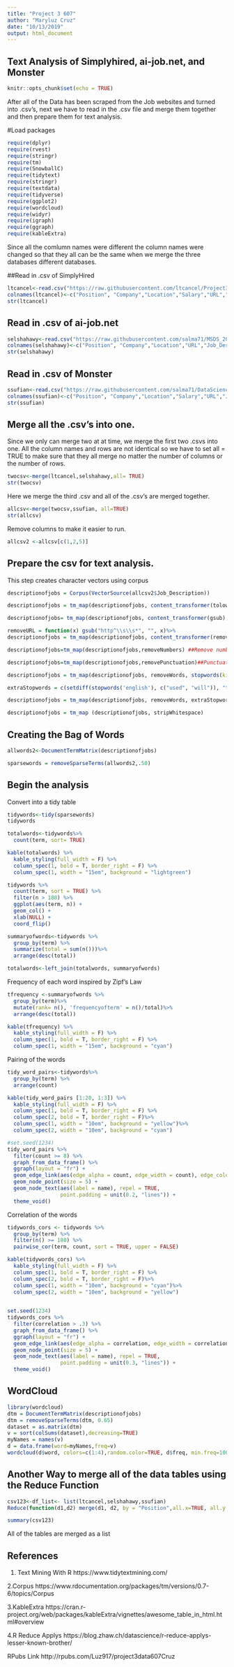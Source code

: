 ```yaml
---
title: "Project 3 607"
author: "Maryluz Cruz"
date: "10/13/2019"
output: html_document
---
```


## Text Analysis of Simplyhired, ai-job.net, and Monster

```r
knitr::opts_chunk$set(echo = TRUE)
```

After all of the Data has been scraped from the Job websites and turned into .csv's, next we have to read in the .csv file and merge them together and then prepare them for text analysis. 


#Load packages

```r
require(dplyr)
require(rvest)
require(stringr)
require(tm)
require(SnowballC)
require(tidytext)
require(stringr)
require(textdata)
require(tidyverse)
require(ggplot2)
require(wordcloud)
require(widyr)
require(igraph)
require(ggraph)
require(kableExtra)
```


Since all the comlumn names were different the column names were changed so that they all can be the same when we merge the three databases different databases. 

##Read in .csv of SimplyHired

```r
ltcancel<-read.csv("https://raw.githubusercontent.com/ltcancel/Project3/master/SimplyHiredJobs.csv", stringsAsFactors = FALSE, fileEncoding="latin1")
colnames(ltcancel)<-c("Position", "Company","Location","Salary","URL","Job_Description")
str(ltcancel)
```

## Read in .csv of ai-job.net

```r
selshahawy<-read.csv("https://raw.githubusercontent.com/salma71/MSDS_2019/master/Fall2019/aquisition_management_607/project_3/jobs_detailsInfo.csv", stringsAsFactors = FALSE, fileEncoding="latin1") 
colnames(selshahawy)<-c("Position", "Company","Location","URL","Job_Description")  
str(selshahawy)
```

## Read in .csv of Monster 

```r
ssufian<-read.csv("https://raw.githubusercontent.com/salma71/DataScience_skills/master/monsterjobs.csv", stringsAsFactors = FALSE, fileEncoding="latin1") 
colnames(ssufian)<-c("Position", "Company","Location","Salary","URL","Job_Description")  
str(ssufian)
```

## Merge all the .csv's into one. 

Since we only can merge two at at time, we merge the first two .csvs into one. 
All the column names and rows are not identical so we have to set all = TRUE to make sure that they all merge no matter the number of columns or the number of rows. 

```r
twocsv<-merge(ltcancel,selshahawy,all= TRUE)
str(twocsv)
```

Here we merge the third .csv and all of the .csv's are merged together. 

```r
allcsv<-merge(twocsv,ssufian, all=TRUE)
str(allcsv)
```

Remove columns to make it easier to run. 

```r
allcsv2 <-allcsv[c(1,2,5)]
```


## Prepare the csv for text analysis.


This step creates character vectors using corpus 

```r
descriptionofjobs = Corpus(VectorSource(allcsv2$Job_Description)) 

descriptionofjobs = tm_map(descriptionofjobs, content_transformer(tolower))##changes to lower letters

descriptionofjobs= tm_map(descriptionofjobs, content_transformer(gsub), pattern="\\W",replace=" ")

removeURL = function(x) gsub("http^\\s\\s*", "", x)%>%
descriptionofjobs = tm_map(descriptionofjobs, content_transformer(removeURL))

descriptionofjobs=tm_map(descriptionofjobs,removeNumbers) ##Remove numbers

descriptionofjobs=tm_map(descriptionofjobs,removePunctuation)##Punctuation
```

```r
descriptionofjobs = tm_map(descriptionofjobs, removeWords, stopwords(kind = "english"))##Stopwords
```

```r
extraStopwords = c(setdiff(stopwords('english'), c("used", "will")), "time", "can", "sex", "role", "new","can", "job", "etc", "one", "looking", "well","use","best","also", "high", "real", "please", "key", "able", "must", "like", "full", "include", "good", "non", "need","plus","day","year", "com", "want", "age","using","sexual", "help","apply", "race", "orientation", "will", "work", "new")

descriptionofjobs = tm_map(descriptionofjobs, removeWords, extraStopwords) ##more stop words or unwanted words
```

```r
descriptionofjobs = tm_map (descriptionofjobs, stripWhitespace)
```



## Creating the Bag of Words 


```r
allwords2<-DocumentTermMatrix(descriptionofjobs)
```


```r
sparsewords = removeSparseTerms(allwords2,.50)
```


## Begin the analysis


Convert into a tidy table 

```r
tidywords<-tidy(sparsewords)
tidywords
```


```r
totalwords<-tidywords%>%
  count(term, sort= TRUE)

kable(totalwords) %>%
  kable_styling(full_width = F) %>%
  column_spec(1, bold = T, border_right = F) %>%
  column_spec(1, width = "15em", background = "lightgreen")
```


```r
tidywords %>%
  count(term, sort = TRUE) %>%
  filter(n > 180) %>%
  ggplot(aes(term, n)) +
  geom_col() +
  xlab(NULL) +
  coord_flip()
```



```r
summaryofwords<-tidywords %>% 
  group_by(term) %>%
  summarize(total = sum(n()))%>%
  arrange(desc(total))

totalwords<-left_join(totalwords, summaryofwords)
```


Frequency of each word inspired by Zipf's Law
```r
tfrequency <-summaryofwords %>%
  group_by(term)%>%
  mutate(rank= n(), 'frequencyofterm' = n()/total)%>%
  arrange(desc(total))

kable(tfrequency) %>%
  kable_styling(full_width = F) %>%
  column_spec(1, bold = T, border_right = F) %>%
  column_spec(1, width = "15em", background = "cyan")
```


Pairing of the words

```r
tidy_word_pairs<-tidywords%>%
  group_by(term) %>%
  arrange(count)

kable(tidy_word_pairs [1:20, 1:3]) %>%
  kable_styling(full_width = F) %>%
  column_spec(1, bold = T, border_right = F) %>%
  column_spec(2, bold = T, border_right = F)%>%
  column_spec(1, width = "10em", background = "yellow")%>%
  column_spec(2, width = "10em", background = "cyan")

```

```r
#set.seed(1234)
tidy_word_pairs %>%
  filter(count >= 8) %>%
  graph_from_data_frame() %>%
  ggraph(layout = "fr") +
  geom_edge_link(aes(edge_alpha = count, edge_width = count), edge_colour = "cyan3") +
  geom_node_point(size = 5) +
  geom_node_text(aes(label = name), repel = TRUE, 
                 point.padding = unit(0.2, "lines")) +
  theme_void()
```

Correlation of the words

```r
tidywords_cors <- tidywords %>% 
  group_by(term) %>%
  filter(n() >= 180) %>%
  pairwise_cor(term, count, sort = TRUE, upper = FALSE)

kable(tidywords_cors) %>%
  kable_styling(full_width = F) %>%
  column_spec(1, bold = T, border_right = F) %>%
  column_spec(2, bold = T, border_right = F)%>%
  column_spec(1, width = "10em", background = "cyan")%>%
  column_spec(2, width = "10em", background = "yellow")
 
```


```r
set.seed(1234)
tidywords_cors %>%
  filter(correlation > .3) %>%
  graph_from_data_frame() %>%
  ggraph(layout = "fr") +
  geom_edge_link(aes(edge_alpha = correlation, edge_width = correlation), edge_colour = "lightblue2") +
  geom_node_point(size = 5) +
  geom_node_text(aes(label = name), repel = TRUE,
                 point.padding = unit(0.3, "lines")) +
  theme_void()
```


## WordCloud

```r
library(wordcloud)
dtm = DocumentTermMatrix(descriptionofjobs)
dtm = removeSparseTerms(dtm, 0.65)
dataset = as.matrix(dtm)
v = sort(colSums(dataset),decreasing=TRUE)
myNames = names(v)
d = data.frame(word=myNames,freq=v)
wordcloud(d$word, colors=c(1:4),random.color=TRUE, d$freq, min.freq=100)
```


## Another Way to merge all of the data tables using the Reduce Function


```r
csv123<-df_list<- list(ltcancel,selshahawy,ssufian)
Reduce(function(d1,d2) merge(d1, d2, by = "Position",all.x=TRUE, all.y = FALSE),df_list)

```

```r
summary(csv123)
```
All of the tables are merged as a list 


## References
1. Text Mining With R
https://www.tidytextmining.com/

2.Corpus
https://www.rdocumentation.org/packages/tm/versions/0.7-6/topics/Corpus

3.KableExtra
https://cran.r-project.org/web/packages/kableExtra/vignettes/awesome_table_in_html.html#overview

4.R Reduce Applys
https://blog.zhaw.ch/datascience/r-reduce-applys-lesser-known-brother/

RPubs Link
http://rpubs.com/Luz917/project3data607Cruz

